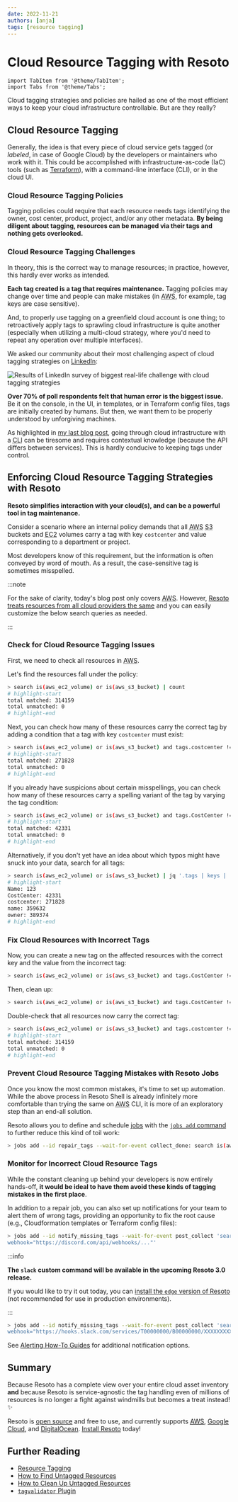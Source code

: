 ```yaml
---
date: 2022-11-21
authors: [anja]
tags: [resource tagging]
---
```


# Cloud Resource Tagging with Resoto

```mdx-code-block
import TabItem from '@theme/TabItem';
import Tabs from '@theme/Tabs';
```

Cloud tagging strategies and policies are hailed as one of the most efficient ways to keep your cloud infrastructure controllable. But are they really?

## Cloud Resource Tagging

Generally, the idea is that every piece of cloud service gets tagged (or _labeled_, in case of Google Cloud) by the developers or maintainers who work with it. This could be accomplished with infrastructure-as-code (IaC) tools (such as [Terraform](https://registry.terraform.io/providers/hashicorp/aws/latest/docs/guides/resource-tagging)), with a command-line interface (CLI), or in the cloud UI.

### Cloud Resource Tagging Policies

Tagging policies could require that each resource needs tags identifying the owner, cost center, product, project, and/or any other metadata. **By being diligent about tagging, resources can be managed via their tags and nothing gets overlooked.**

### Cloud Resource Tagging Challenges

In theory, this is the correct way to manage resources; in practice, however, this hardly ever works as intended.

**Each tag created is a tag that requires maintenance.** Tagging policies may change over time and people can make mistakes (in <abbr title="Amazon Web Services">AWS</abbr>, for example, tag keys are case sensitive).

And, to properly use tagging on a greenfield cloud account is one thing; to retroactively apply tags to sprawling cloud infrastructure is quite another (especially when utilizing a multi-cloud strategy, where you'd need to repeat any operation over multiple interfaces).

<!--truncate-->

We asked our community about their most challenging aspect of cloud tagging strategies on [LinkedIn](https://linkedin.com/feed/update/urn:li:activity:6987739499686428672):

![Results of LinkedIn survey of biggest real-life challenge with cloud tagging strategies](./img/linkedinpoll.png)

**Over 70% of poll respondents felt that human error is the biggest issue.** Be it on the console, in the UI, in templates, or in Terraform config files, tags are initially created by humans. But then, we want them to be properly understood by unforgiving machines.

As highlighted in [my last blog post](../solving-cloud-resource-management-challenges-with-resoto/index.mdx), going through cloud infrastructure with a <abbr title="command-line interface">CLI</abbr> can be tiresome and requires contextual knowledge (because the API differs between services). This is hardly conducive to keeping tags under control.

## Enforcing Cloud Resource Tagging Strategies with Resoto

**Resoto simplifies interaction with your cloud(s), and can be a powerful tool in tag maintenance.**

Consider a scenario where an internal policy demands that all <abbr title="Amazon Web Services">AWS</abbr> <abbr title="Simple Storage Service">S3</abbr> buckets and <abbr title="Elastic Compute Cloud">EC2</abbr> volumes carry a tag with key `costcenter` and value corresponding to a department or project.

Most developers know of this requirement, but the information is often conveyed by word of mouth. As a result, the case-sensitive tag is sometimes misspelled.

:::note

For the sake of clarity, today's blog post only covers <abbr title="Amazon Web Services">AWS</abbr>. However, [Resoto treats resources from all cloud providers the same](../multi-cloud-resource-management-with-resoto/index.mdx) and you can easily customize the below search queries as needed.

:::

### Check for Cloud Resource Tagging Issues

First, we need to check all resources in <abbr title="Amazon Web Services">AWS</abbr>.

Let's find the resources fall under the policy:

```bash title="Search for all resources that are EC2 Volumes or S3 Buckets, and count them"
> search is(aws_ec2_volume) or is(aws_s3_bucket) | count
# highlight-start
​total matched: 314159
​total unmatched: 0
# highlight-end
```

Next, you can check how many of these resources carry the correct tag by adding a condition that a tag with key `costcenter` must exist:

```bash title="Add the condition that a tag with key 'costcenter' must exist"
> search is(aws_ec2_volume) or is(aws_s3_bucket) and tags.costcenter != null | count
# highlight-start
​total matched: 271828
​total unmatched: 0
# highlight-end
```

If you already have suspicions about certain misspellings, you can check how many of these resources carry a spelling variant of the tag by varying the tag condition:

```bash title="Add the condition that a tag with key 'CostCenter' must exist"
> search is(aws_ec2_volume) or is(aws_s3_bucket) and tags.CostCenter != null | count
# highlight-start
​total matched: 42331
​total unmatched: 0
# highlight-end
```

Alternatively, if you don't yet have an idea about which typos might have snuck into your data, search for all tags:

```bash title="Search for all tags of all resources and count how often they occur"
> search is(aws_ec2_volume) or is(aws_s3_bucket) | jq '.tags | keys | .[] | {name:.}' | flatten | count /name
# highlight-start
​Name: 123
​CostCenter: 42331
​costcenter: 271828
​name: 359632
​owner: 389374
# highlight-end
```

### Fix Cloud Resources with Incorrect Tags

Now, you can create a new tag on the affected resources with the correct key and the value from the incorrect tag:

```bash title="Add a new tag to resources, taking the value from the existing tag"
> search is(aws_ec2_volume) or is(aws_s3_bucket) and tags.CostCenter != null | tag update costcenter {tags.CostCenter}
```

Then, clean up:

```bash title="Delete the incorrect tag"
> search is(aws_ec2_volume) or is(aws_s3_bucket) and tags.CostCenter != null | tag delete CostCenter
```

Double-check that all resources now carry the correct tag:

```bash title="Count resources that are EC2 Volumes or S3 Buckets that don't have a 'costcenter' tag"
> search is(aws_ec2_volume) or is(aws_s3_bucket) and tags.costcenter != null | count
# highlight-start
​total matched: 314159
​total unmatched: 0
# highlight-end
```

### Prevent Cloud Resource Tagging Mistakes with Resoto Jobs

Once you know the most common mistakes, it's time to set up automation. While the above process in Resoto Shell is already infinitely more comfortable than trying the same on <abbr title="Amazon Web Services">AWS</abbr> CLI, it is more of an exploratory step than an end-all solution.

Resoto allows you to define and schedule [jobs](/docs/concepts/automation#jobs) with the [`jobs add` command](/docs/reference/cli/action-commands/jobs/add) to further reduce this kind of toil work:

```bash title="Create a job with the id 'repair_tags' that executes after the 'collect_done' event and runs the command to add a new tag to resources"
> jobs add --id repair_tags --wait-for-event collect_done: search is(aws_ec2_volume) or is(aws_s3_bucket) and tags.CostCenter != null | tag update costcenter {tags.CostCenter}
```

### Monitor for Incorrect Cloud Resource Tags

While the constant cleaning up behind your developers is now entirely hands-off, **it would be ideal to have them avoid these kinds of tagging mistakes in the first place**.

In addition to a repair job, you can also set up notifications for your team to alert them of wrong tags, providing an opportunity to fix the root cause (e.g., Cloudformation templates or Terraform config files):

<Tabs>

<TabItem value="discord" label="Discord">

```bash title="Create a job to send notifications of untagged resources to Discord"
> jobs add --id notify_missing_tags --wait-for-event post_collect 'search is(aws_ec2_volume) or is(aws_s3_bucket) and tags.costcenter = null | discord title="Resources missing `costcenter` tag"
webhook="https://discord.com/api/webhooks/..."'
```

</TabItem>

<TabItem value="slack" label="Slack">

:::info

**The `slack` custom command will be available in the upcoming Resoto 3.0 release.**

If you would like to try it out today, you can [install the `edge` version of Resoto](/docs/edge/getting-started/install-resoto) (not recommended for use in production environments).

:::

```bash title="Create a job to send notifications of untagged resources to Slack"
> jobs add --id notify_missing_tags --wait-for-event post_collect 'search is(aws_ec2_volume) or is(aws_s3_bucket) and tags.costcenter = null | slack title="Resources missing `costcenter` tag"
webhook="https://hooks.slack.com/services/T00000000/B00000000/XXXXXXXXXXXXXXXXXXXXXXXX"'
```

</TabItem>

</Tabs>

See [Alerting How-To Guides](/docs/how-to-guides/alerting) for additional notification options.

## Summary

Because Resoto has a complete view over your entire cloud asset inventory **and** because Resoto is service-agnostic the tag handling even of millions of resources is no longer a fight against windmills but becomes a treat instead! ✨

Resoto is [open source](https://github.com/someengineering/resoto/blob/main/LICENSE) and free to use, and currently supports [<abbr title="Amazon Web Services">AWS</abbr>](/docs/how-to-guides/data-sources/collect-aws-resource-data), [Google Cloud](/docs/how-to-guides/data-sources/collect-google-cloud-resource-data), and [DigitalOcean](/docs/how-to-guides/data-sources/collect-digitalocean-resource-data). [Install Resoto](/docs/getting-started/install-resoto) today!

## Further Reading

- [Resource Tagging](/docs/concepts/resource-management/tagging)
- [How to Find Untagged Resources](/docs/how-to-guides/search/find-untagged-resources)
- [How to Clean Up Untagged Resources](/docs/how-to-guides/cleanup/clean-up-untagged-resources)
- [`tagvalidator` Plugin](/docs/reference/components/plugins/tagvalidator)
